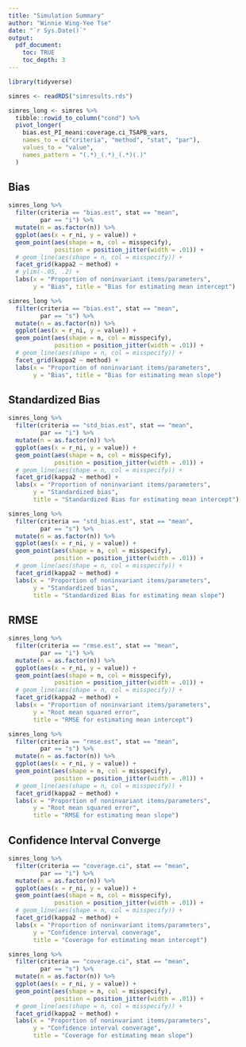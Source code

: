 ```yaml
---
title: "Simulation Summary"
author: "Winnie Wing-Yee Tse"
date: "`r Sys.Date()`"
output: 
  pdf_document:
    toc: TRUE
    toc_depth: 3
---
```


```r
library(tidyverse)
```


```r
simres <- readRDS("simresults.rds")
```

```r
simres_long <- simres %>%
  tibble::rowid_to_column("cond") %>%
  pivot_longer(
    bias.est_PI_meani:coverage.ci_TSAPB_vars, 
    names_to = c("criteria", "method", "stat", "par"), 
    values_to = "value", 
    names_pattern = "(.*)_(.*)_(.*)(.)"
  )
```


## Bias

```r
simres_long %>%
  filter(criteria == "bias.est", stat == "mean", 
         par == "i") %>%
  mutate(n = as.factor(n)) %>%
  ggplot(aes(x = r_ni, y = value)) +
  geom_point(aes(shape = n, col = misspecify), 
             position = position_jitter(width = .01)) +
  # geom_line(aes(shape = n, col = misspecify)) +
  facet_grid(kappa2 ~ method) +
  # ylim(-.05, .2) +
  labs(x = "Proportion of noninvariant items/parameters", 
       y = "Bias", title = "Bias for estimating mean intercept")
```

```r
simres_long %>%
  filter(criteria == "bias.est", stat == "mean", 
         par == "s") %>%
  mutate(n = as.factor(n)) %>%
  ggplot(aes(x = r_ni, y = value)) +
  geom_point(aes(shape = n, col = misspecify), 
             position = position_jitter(width = .01)) +
  # geom_line(aes(shape = n, col = misspecify)) +
  facet_grid(kappa2 ~ method) +
  labs(x = "Proportion of noninvariant items/parameters", 
       y = "Bias", title = "Bias for estimating mean slope")
```

## Standardized Bias

```r
simres_long %>%
  filter(criteria == "std_bias.est", stat == "mean", 
         par == "i") %>%
  mutate(n = as.factor(n)) %>%
  ggplot(aes(x = r_ni, y = value)) +
  geom_point(aes(shape = n, col = misspecify), 
             position = position_jitter(width = .01)) +
  # geom_line(aes(shape = n, col = misspecify)) +
  facet_grid(kappa2 ~ method) +
  labs(x = "Proportion of noninvariant items/parameters", 
       y = "Standardized bias", 
       title = "Standardized Bias for estimating mean intercept")
```

```r
simres_long %>%
  filter(criteria == "std_bias.est", stat == "mean", 
         par == "s") %>%
  mutate(n = as.factor(n)) %>%
  ggplot(aes(x = r_ni, y = value)) +
  geom_point(aes(shape = n, col = misspecify), 
             position = position_jitter(width = .01)) +
  # geom_line(aes(shape = n, col = misspecify)) +
  facet_grid(kappa2 ~ method) +
  labs(x = "Proportion of noninvariant items/parameters", 
       y = "Standardized bias", 
       title = "Standardized Bias for estimating mean slope")
```

## RMSE

```r
simres_long %>%
  filter(criteria == "rmse.est", stat == "mean", 
         par == "i") %>%
  mutate(n = as.factor(n)) %>%
  ggplot(aes(x = r_ni, y = value)) +
  geom_point(aes(shape = n, col = misspecify), 
             position = position_jitter(width = .01)) +
  # geom_line(aes(shape = n, col = misspecify)) +
  facet_grid(kappa2 ~ method) +
  labs(x = "Proportion of noninvariant items/parameters", 
       y = "Root mean squared error", 
       title = "RMSE for estimating mean intercept")
```

```r
simres_long %>%
  filter(criteria == "rmse.est", stat == "mean", 
         par == "s") %>%
  mutate(n = as.factor(n)) %>%
  ggplot(aes(x = r_ni, y = value)) +
  geom_point(aes(shape = n, col = misspecify), 
             position = position_jitter(width = .01)) +
  # geom_line(aes(shape = n, col = misspecify)) +
  facet_grid(kappa2 ~ method) +
  labs(x = "Proportion of noninvariant items/parameters", 
       y = "Root mean squared error", 
       title = "RMSE for estimating mean slope")
```


## Confidence Interval Converge

```r
simres_long %>%
  filter(criteria == "coverage.ci", stat == "mean", 
         par == "i") %>%
  mutate(n = as.factor(n)) %>%
  ggplot(aes(x = r_ni, y = value)) +
  geom_point(aes(shape = n, col = misspecify), 
             position = position_jitter(width = .01)) +
  # geom_line(aes(shape = n, col = misspecify)) +
  facet_grid(kappa2 ~ method) +
  labs(x = "Proportion of noninvariant items/parameters", 
       y = "Confidence interval converage", 
       title = "Coverage for estimating mean intercept")
```

```r
simres_long %>%
  filter(criteria == "coverage.ci", stat == "mean", 
         par == "s") %>%
  mutate(n = as.factor(n)) %>%
  ggplot(aes(x = r_ni, y = value)) +
  geom_point(aes(shape = n, col = misspecify), 
             position = position_jitter(width = .01)) +
  # geom_line(aes(shape = n, col = misspecify)) +
  facet_grid(kappa2 ~ method) +
  labs(x = "Proportion of noninvariant items/parameters", 
       y = "Confidence interval converage", 
       title = "Coverage for estimating mean slope")
```

